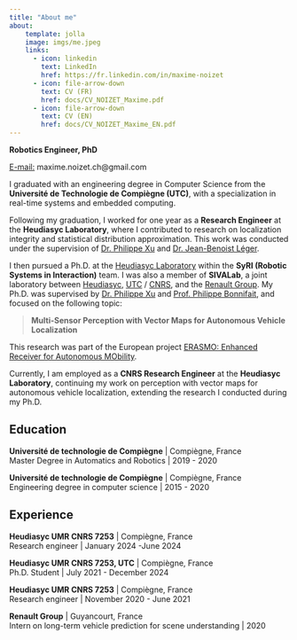 ```yaml
---
title: "About me"
about: 
    template: jolla
    image: imgs/me.jpeg
    links: 
      - icon: linkedin
        text: LinkedIn
        href: https://fr.linkedin.com/in/maxime-noizet
      - icon: file-arrow-down
        text: CV (FR)
        href: docs/CV_NOIZET_Maxime.pdf
      - icon: file-arrow-down
        text: CV (EN)
        href: docs/CV_NOIZET_Maxime_EN.pdf
---
```


__Robotics Engineer, PhD__

<u>E-mail:</u> maxime.noizet.ch@gmail.com

I graduated with an engineering degree in Computer Science from the **Université de Technologie de Compiègne (UTC)**, with a specialization in real-time systems and embedded computing.

Following my graduation, I worked for one year as a **Research Engineer** at the **Heudiasyc Laboratory**, where I contributed to research on localization integrity and statistical distribution approximation. This work was conducted under the supervision of [Dr. Philippe Xu](https://www.hds.utc.fr/~xuphilip) and [Dr. Jean-Benoist Léger](https://www.hds.utc.fr/~legerjea/).

I then pursued a Ph.D. at the [Heudiasyc Laboratory](https://www.hds.utc.fr/) within the **SyRI (Robotic Systems in Interaction)** team. I was also a member of **SIVALab**, a joint laboratory between [Heudiasyc](https://www.hds.utc.fr), [UTC](https://utc.fr) / [CNRS](https://cnrs.fr), and the [Renault Group](https://www.renaultgroup.com/). My Ph.D. was supervised by [Dr. Philippe Xu](https://www.hds.utc.fr/~xuphilip) and [Prof. Philippe Bonnifait](https://www.hds.utc.fr/~bonnif), and focused on the following topic:

> **Multi-Sensor Perception with Vector Maps for Autonomous Vehicle Localization**

This research was part of the European project [ERASMO: Enhanced Receiver for Autonomous MObility](https://erasmo-gnss.eu/).

Currently, I am employed as a **CNRS Research Engineer** at the **Heudiasyc Laboratory**, continuing my work on perception with vector maps for autonomous vehicle localization, extending the research I conducted during my Ph.D.


## Education

**Université de technologie de Compiègne** | Compiègne, France <br />
Master Degree in Automatics and Robotics | 2019 - 2020

**Université de technologie de Compiègne** | Compiègne, France <br />
Engineering degree in computer science | 2015 - 2020

## Experience

**Heudiasyc UMR CNRS 7253** | Compiègne, France <br />
Research engineer | January 2024 -June 2024

**Heudiasyc UMR CNRS 7253, UTC** | Compiègne, France <br />
Ph.D. Student | July 2021 - December 2024

**Heudiasyc UMR CNRS 7253** | Compiègne, France <br />
Research engineer | November 2020 - June 2021

**Renault Group** | Guyancourt, France <br />
Intern on long-term vehicle prediction for scene understanding | 2020